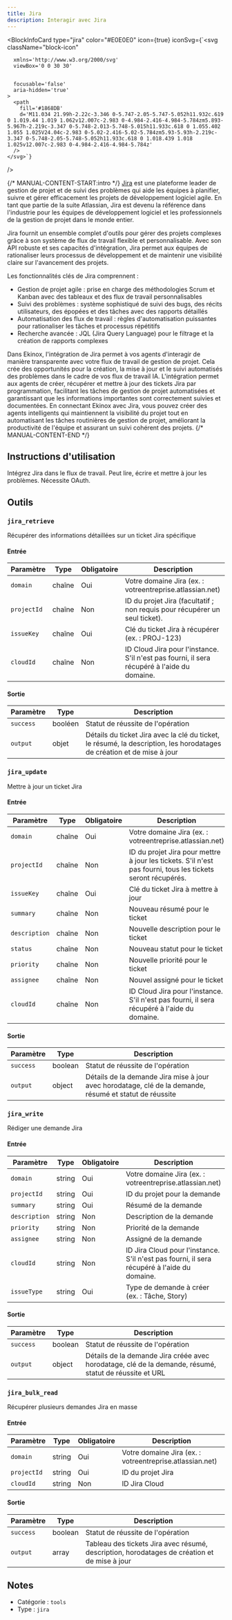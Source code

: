 ```yaml
---
title: Jira
description: Interagir avec Jira
---
```



<BlockInfoCard 
  type="jira"
  color="#E0E0E0"
  icon={true}
  iconSvg={`<svg className="block-icon"
      
      xmlns='http://www.w3.org/2000/svg'
      viewBox='0 0 30 30'
      
      
      focusable='false'
      aria-hidden='true'
    >
      <path
        fill='#1868DB'
        d='M11.034 21.99h-2.22c-3.346 0-5.747-2.05-5.747-5.052h11.932c.619 0 1.019.44 1.019 1.062v12.007c-2.983 0-4.984-2.416-4.984-5.784zm5.893-5.967h-2.219c-3.347 0-5.748-2.013-5.748-5.015h11.933c.618 0 1.055.402 1.055 1.025V24.04c-2.983 0-5.02-2.416-5.02-5.784zm5.93-5.93h-2.219c-3.347 0-5.748-2.05-5.748-5.052h11.933c.618 0 1.018.439 1.018 1.025v12.007c-2.983 0-4.984-2.416-4.984-5.784z'
      />
    </svg>`}
/>

{/* MANUAL-CONTENT-START:intro */}
[Jira](https://www.atlassian.com/jira) est une plateforme leader de gestion de projet et de suivi des problèmes qui aide les équipes à planifier, suivre et gérer efficacement les projets de développement logiciel agile. En tant que partie de la suite Atlassian, Jira est devenu la référence dans l'industrie pour les équipes de développement logiciel et les professionnels de la gestion de projet dans le monde entier.

Jira fournit un ensemble complet d'outils pour gérer des projets complexes grâce à son système de flux de travail flexible et personnalisable. Avec son API robuste et ses capacités d'intégration, Jira permet aux équipes de rationaliser leurs processus de développement et de maintenir une visibilité claire sur l'avancement des projets.

Les fonctionnalités clés de Jira comprennent :

- Gestion de projet agile : prise en charge des méthodologies Scrum et Kanban avec des tableaux et des flux de travail personnalisables
- Suivi des problèmes : système sophistiqué de suivi des bugs, des récits utilisateurs, des épopées et des tâches avec des rapports détaillés
- Automatisation des flux de travail : règles d'automatisation puissantes pour rationaliser les tâches et processus répétitifs
- Recherche avancée : JQL (Jira Query Language) pour le filtrage et la création de rapports complexes

Dans Ekinox, l'intégration de Jira permet à vos agents d'interagir de manière transparente avec votre flux de travail de gestion de projet. Cela crée des opportunités pour la création, la mise à jour et le suivi automatisés des problèmes dans le cadre de vos flux de travail IA. L'intégration permet aux agents de créer, récupérer et mettre à jour des tickets Jira par programmation, facilitant les tâches de gestion de projet automatisées et garantissant que les informations importantes sont correctement suivies et documentées. En connectant Ekinox avec Jira, vous pouvez créer des agents intelligents qui maintiennent la visibilité du projet tout en automatisant les tâches routinières de gestion de projet, améliorant la productivité de l'équipe et assurant un suivi cohérent des projets.
{/* MANUAL-CONTENT-END */}

## Instructions d'utilisation

Intégrez Jira dans le flux de travail. Peut lire, écrire et mettre à jour les problèmes. Nécessite OAuth.

## Outils

### `jira_retrieve`

Récupérer des informations détaillées sur un ticket Jira spécifique

#### Entrée

| Paramètre | Type | Obligatoire | Description |
| --------- | ---- | ----------- | ----------- |
| `domain` | chaîne | Oui | Votre domaine Jira \(ex. : votreentreprise.atlassian.net\) |
| `projectId` | chaîne | Non | ID du projet Jira \(facultatif ; non requis pour récupérer un seul ticket\). |
| `issueKey` | chaîne | Oui | Clé du ticket Jira à récupérer \(ex. : PROJ-123\) |
| `cloudId` | chaîne | Non | ID Cloud Jira pour l'instance. S'il n'est pas fourni, il sera récupéré à l'aide du domaine. |

#### Sortie

| Paramètre | Type | Description |
| --------- | ---- | ----------- |
| `success` | booléen | Statut de réussite de l'opération |
| `output` | objet | Détails du ticket Jira avec la clé du ticket, le résumé, la description, les horodatages de création et de mise à jour |

### `jira_update`

Mettre à jour un ticket Jira

#### Entrée

| Paramètre | Type | Obligatoire | Description |
| --------- | ---- | ----------- | ----------- |
| `domain` | chaîne | Oui | Votre domaine Jira \(ex. : votreentreprise.atlassian.net\) |
| `projectId` | chaîne | Non | ID du projet Jira pour mettre à jour les tickets. S'il n'est pas fourni, tous les tickets seront récupérés. |
| `issueKey` | chaîne | Oui | Clé du ticket Jira à mettre à jour |
| `summary` | chaîne | Non | Nouveau résumé pour le ticket |
| `description` | chaîne | Non | Nouvelle description pour le ticket |
| `status` | chaîne | Non | Nouveau statut pour le ticket |
| `priority` | chaîne | Non | Nouvelle priorité pour le ticket |
| `assignee` | chaîne | Non | Nouvel assigné pour le ticket |
| `cloudId` | chaîne | Non | ID Cloud Jira pour l'instance. S'il n'est pas fourni, il sera récupéré à l'aide du domaine. |

#### Sortie

| Paramètre | Type | Description |
| --------- | ---- | ----------- |
| `success` | boolean | Statut de réussite de l'opération |
| `output` | object | Détails de la demande Jira mise à jour avec horodatage, clé de la demande, résumé et statut de réussite |

### `jira_write`

Rédiger une demande Jira

#### Entrée

| Paramètre | Type | Obligatoire | Description |
| --------- | ---- | -------- | ----------- |
| `domain` | string | Oui | Votre domaine Jira (ex. : votreentreprise.atlassian.net) |
| `projectId` | string | Oui | ID du projet pour la demande |
| `summary` | string | Oui | Résumé de la demande |
| `description` | string | Non | Description de la demande |
| `priority` | string | Non | Priorité de la demande |
| `assignee` | string | Non | Assigné de la demande |
| `cloudId` | string | Non | ID Jira Cloud pour l'instance. S'il n'est pas fourni, il sera récupéré à l'aide du domaine. |
| `issueType` | string | Oui | Type de demande à créer (ex. : Tâche, Story) |

#### Sortie

| Paramètre | Type | Description |
| --------- | ---- | ----------- |
| `success` | boolean | Statut de réussite de l'opération |
| `output` | object | Détails de la demande Jira créée avec horodatage, clé de la demande, résumé, statut de réussite et URL |

### `jira_bulk_read`

Récupérer plusieurs demandes Jira en masse

#### Entrée

| Paramètre | Type | Obligatoire | Description |
| --------- | ---- | -------- | ----------- |
| `domain` | string | Oui | Votre domaine Jira (ex. : votreentreprise.atlassian.net) |
| `projectId` | string | Oui | ID du projet Jira |
| `cloudId` | string | Non | ID Jira Cloud |

#### Sortie

| Paramètre | Type | Description |
| --------- | ---- | ----------- |
| `success` | boolean | Statut de réussite de l'opération |
| `output` | array | Tableau des tickets Jira avec résumé, description, horodatages de création et de mise à jour |

## Notes

- Catégorie : `tools`
- Type : `jira`
